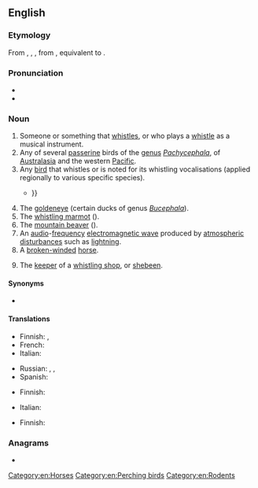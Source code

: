 {{also|Whistler}}
==English==

===Etymology===
From {{inh|en|enm|whisteler}}, {{m|enm|whistlar}}, {{m|enm|whystelare}}, from {{inh|en|ang|hwistlere|t=a player on a flute; a piper}}, equivalent to {{suffix|en|whistle|er}}.

===Pronunciation===
* {{IPA|en|/ˈʍɪslə(ɹ)/|qual2=wine–whine merger|/ˈwɪslə(ɹ)/}}
* {{audio|en|En-au-whistler.ogg|Audio (AU)}}

===Noun===
{{wikipedia}}
{{en-noun}}

# Someone or something that [[whistle]]s, or who plays a [[whistle]] as a musical instrument.
# Any of several [[passerine]] birds of the [[genus]] ''[[Pachycephala]]'', of [[Australasia]] and the western [[Pacific]].
# Any [[bird]] that whistles or is noted for its whistling vocalisations (applied regionally to various specific species).
#* {{RQ:Spenser Faerie Queene|book=II|canto=XII|passage=The lether-winged Bat, dayes enimy, / The ruefull Strich, still waiting on the bere, / The '''Whistler''' shrill, that who so heares, doth dy {{...}}}}
# The [[goldeneye]] (certain ducks of genus ''[[Bucephala]]'').
# The [[whistling marmot]] ({{taxlink|Marmota caligata|species|noshow=1|ver=160928}}).
# The [[mountain beaver]] ({{taxlink|Aplodontia rufa|species|ver=190904}}).
# An [[audio]]-[[frequency]] [[electromagnetic wave]] produced by [[atmospheric]] [[disturbance]]s such as [[lightning]].
# A [[broken-winded]] [[horse]].
# {{lb|en|slang|obsolete}} The [[keeper]] of a [[whistling shop]], or [[shebeen]].

====Synonyms====
* {{sense|whistling marmot}} {{l|en|hoary marmot}}

====Translations====
{{trans-top|someone or something that whistles}}
* Finnish: {{t+|fi|viheltäjä}} {{q|man or animal}}, {{t|fi|vihellin}} {{q|device}}
* French: {{t+|fr|siffleur}}
* Italian: {{t|it|fischiatore|m}}
{{trans-mid}}
* Russian: {{t+|ru|свисту́н|m}}, {{t+|ru|свисту́нья|f}}, {{t+|ru|свисто́к|m}} {{qualifier|device}}
* Spanish: {{t+|es|silbador|m}}
{{trans-bottom}}

{{trans-see|whistling marmot|hoary marmot}}

{{trans-top|goldeneye}}
* Finnish: {{t+|fi|telkkä}}
{{trans-mid}}
* Italian: {{t|it|quattrocchi|f}}
{{trans-bottom}}

{{trans-top|physics: audio-frequency electromagnetic wave}}
* Finnish: {{t|fi|[[matalataajuinen]] [[radioaalto]]}}
{{trans-mid}}
{{trans-bottom}}

===Anagrams===
* {{anagrams|en|a=ehilrstw|whirtles}}

[[Category:en:Horses]]
[[Category:en:Perching birds]]
[[Category:en:Rodents]]
{{topics|en|Atmospheric phenomena|Ducks|Squirrels}}